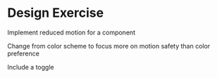 
# Design Exercise

Implement reduced motion for a component

Change from color scheme to focus more on motion safety than color preference

Include a toggle 
